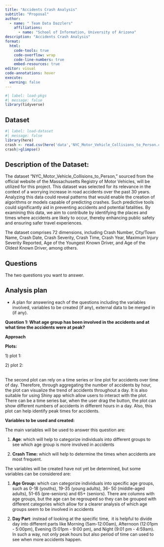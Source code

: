 ```yaml
---
title: "Accidents Crash Analysis"
subtitle: "Proposal"
author: 
  - name: " Team Data Dazzlers"
    affiliations:
      - name: "School of Information, University of Arizona"
description: "Accidents Crash Analysis"
format:
  html:
    code-tools: true
    code-overflow: wrap
    code-line-numbers: true
    embed-resources: true
editor: visual
code-annotations: hover
execute:
  warning: false
---
```


```r
#| label: load-pkgs
#| message: false
library(tidyverse)
```

## Dataset

```r
#| label: load-dataset
#| message: false
library(here)
crash <- read.csv(here('data','NYC_Motor_Vehicle_Collisions_to_Person.csv'))
crash|>glimpse()
```

## Description of the Dataset:

The dataset "NYC_Motor_Vehicle_Collisions_to_Person," sourced from the official website of the Massachusetts Registry of Motor Vehicles, will be utilized for this project. This dataset was selected for its relevance in the context of a worrying increase in road accidents over the past 30 years. Analyzing this data could reveal patterns that would enable the creation of algorithms or models capable of predicting crashes. Such predictive tools could significantly aid in preventing accidents and potential fatalities. By examining this data, we aim to contribute by identifying the places and times where accidents are likely to occur, thereby enhancing public safety and ensuring safer travel experiences.

The dataset comprises 72 dimensions, including Crash Number, City/Town Name, Crash Date, Crash Severity, Crash Time, Crash Year, Maximum Injury Severity Reported, Age of the Youngest Known Driver, and Age of the Oldest Known Driver, among others.

## Questions

The two questions you want to answer.

## Analysis plan

-   A plan for answering each of the questions including the variables involved, variables to be created (if any), external data to be merged in (if any).

**Question 1: What age group has been involved in the accidents and at what time the accidents were at peak?** 

**Approach**

**Plots:**

1\) plot 1:

2\) plot 2:

\
The second plot can rely on a time series or line plot for accidents over time of day. Therefore, through aggregating the number of accidents by hour, the plot can visualize the trend of accidents throughout a day. It is also suitable for using Shiny app which allow users to interact with the plot. There can be a time series bar, when the user drag the button, the plot can show different numbers of accidents in different hours in a day. Also, this plot can help identify peak times for accidents. \

**Variables to be used and created:**

The main variables will be used to answer this question are: 

1.  **Age**: which will help to categorize individuals into different groups to see which age group is more involved in accidents

2.  **Crash Time:** which will help to determine the times when accidents are most frequent. 

The variables will be created have not yet be determined, but some variables can be considered are: 

1.  **Age Group:** which can categorize individuals into specific age groups, such as 0-18 (youths), 19-35 (young adults), 36- 50 (middle-aged adults), 51-65 (pre-seniors) and 65+ (seniors). There are columns with age groups, but the age can be regrouped so they can be grouped with different categories which allow for a clearer analysis of which age groups seem to be involved in accidents

2.  **Day Part**: instead of looking at the specific time,  it is helpful to divide day into different parts like Morning (5am-12:00am), Afternoon (12:01pm - 5:00pm), Evening (5:01pm - 9:00 pm), and Night (9:01 pm - 4:59am). In such a way, not only peak hours but also period of time can used to see when more accidents happen. 

\
\
